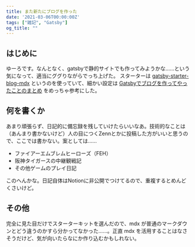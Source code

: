 ```yaml
---
title: また新たにブログを作った
date: '2021-03-06T00:00:00Z'
tags: ["雑記", "Gatsby"]
og_title: ""
---
```


## はじめに

ゆーろです。なんとなく、gatsbyで静的サイトでも作ってみようかな……という気になって、適当にググりながらでっち上げた。
スターターは [gatsby-starter-blog-mdx](https://www.gatsbyjs.com/starters/hagnerd/gatsby-starter-blog-mdx/) というのを使っていて、細かい設定は [Gatsbyでブログを作ってやったことのまとめ](https://takagi.blog/gatsby-starter-blog/) をめっちゃ参考にした。

## 何を書くか

あまり頑張らず、日記的に備忘録を残していけたらいいなあ。技術的なことは（あんまり書かないけど）人の目につくZennとかに投稿した方がいいと思うので、ここでは書かない。案としては……

- ファイアーエムブレムヒーローズ（FEH）
- 阪神タイガースの中継観戦記
- その他ゲームのプレイ日記

このへんかな。日記自体はNotionに非公開でつけてるので、重複するとめんどくさいけど。

## その他

完全に見た目だけでスターターキットを選んだので、mdx が普通のマークダウンとどう違うのかすら分かってなかった……。正直 mdx を活用することはなさそうだけど、気が向いたらなにか作り込むかもしれない。